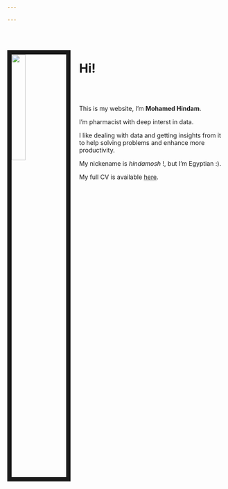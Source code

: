 ```yaml
---

---
```


<br><br>

<img src="files/hindam.jpg" style="width:25%; border:10px solid; margin-right: 20px" align="left">

# Hi!
<br><br>

This is my website, I'm **Mohamed Hindam**. 

I'm pharmacist with deep interst in data.

I like dealing with data and getting insights from it to help solving problems and            enhance more productivity.

My nickename is _hindamosh_ !,  but I'm Egyptian :).

My full CV is available [here](files/Mohamed_Hindam.pdf).



